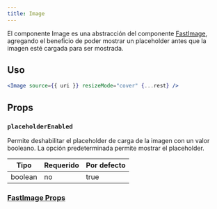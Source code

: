 ```yaml
---
title: Image
---
```


El componente Image es una abstracción del componente [FastImage](https://github.com/DylanVann/react-native-fast-image),
agregando el beneficio de poder mostrar un placeholder antes que la imagen esté cargada para ser mostrada.

## Uso

```jsx
<Image source={{ uri }} resizeMode="cover" {...rest} />
```

## Props

### `placeholderEnabled`

Permite deshabilitar el placeholder de carga de la imagen con un valor booleano. La opción predeterminada permite mostrar el placeholder.

| Tipo    | Requerido | Por defecto |
| ------- | --------- | ----------- |
| boolean | no        | true        |

### [FastImage Props](https://github.com/DylanVann/react-native-fast-image#properties)
